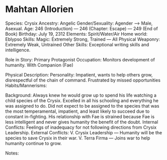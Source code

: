 # Mahtan Allorien

Species: Crysix
Ancestry: Angelic
Gender/Sexuality: Agender —> Male, Asexual.
Age: 246 (Introduction) — 246 (Chapter: Escape) — 249 (End of Book)
Birthday: July 19, 2312
Elements: Spirit/Water/Air
Home world: Eblypso
Skills: Magic: Extremely Strong, Trained — All Physical Weaponry: Extremely Weak, Untrained
Other Skills: Exceptional writing skills and intelligence.

Role in Story: Primary Protagonist
Occupation: Monitors development of humanity. With Companion (Fae)

Physical Description:
Personality: Impatient, wants to help others grow, disrespectful of the chain of command. Frustrated by missed opportunities
Habits/Mannerisms:

Background: Always knew he would grow up to spend his life watching a child species of the Crysix. Excelled in all his schooling and everything he was assigned to do. Did not expect to be assigned to the species that was the most temperamental, impatient, and least likely to succeed due to constant in-fighting. His relationship with Fae is strained because Fae is less intelligent and never gives humanity the benefit of the doubt.
Internal Conflicts: Feelings of inadequacy for not following directions from Crysix Leadership.
External Conflicts: V. Crysix Leadership — Humanity will be the species to save Crysix in their war.
V. Terra Firma — Joins war to help humanity continue to grow.

Notes:
